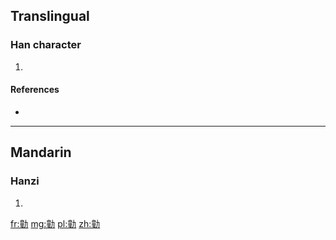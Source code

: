 ==Translingual==

===Han character===
{{Han char|rn=19|rad=力|as=12|sn=14|four=|canj=卜土大尸 (YGKS)}}

# {{defn|Han|sort=力12}}

====References====
* {{Han ref|kx=0149.240|dkj=02447|dj=0337.160|hdz=10381.020|uh=52ED|ud=21229}}

----

==Mandarin==

===Hanzi===
{{cmn-hanzi|pin=[[tóng]] ([[tong2]])|wg=t'ung<sup>2</sup>}}

# {{defn|lang=cmn|sort=力12}}

[[fr:勭]]
[[mg:勭]]
[[pl:勭]]
[[zh:勭]]